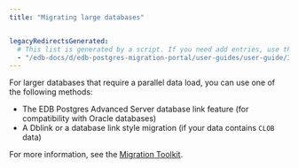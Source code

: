 ```yaml
---
title: "Migrating large databases"


legacyRedirectsGenerated:
  # This list is generated by a script. If you need add entries, use the `legacyRedirects` key.
  - "/edb-docs/d/edb-postgres-migration-portal/user-guides/user-guide/3.0.1/mp_advanced_data_migration.html"
---
```


<div id="mp_advanced_data_migration" class="registered_link"></div>

For larger databases that require a parallel data load, you can use one of the following methods:

-   The EDB Postgres Advanced Server database link feature (for compatibility with Oracle databases)
-   A Dblink or a database link style migration (if your data contains `CLOB` data)

For more information, see the [Migration Toolkit](/migration_toolkit/latest/).

